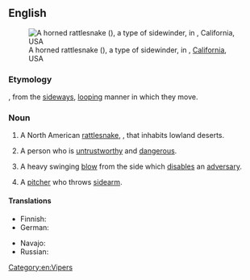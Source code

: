 ==English==
{{wikipedia}}
[[File:Crotalus cerastes mesquite springs CA-2.jpg|thumb|A horned rattlesnake (''{{w|Crotalus cerastes}}''), a type of sidewinder, in {{w|Death Valley National Park}}, [[California]], USA]]

===Etymology===
{{compound|side|winder|lang=en}}, from the [[sideways]], [[looping]] manner in which they move.

===Noun===
{{en-noun}}

# A North American [[rattlesnake]], {{taxlink|Crotalus cerastes|species|noshow=1}}, that inhabits lowland deserts.
# {{lb|en|slang}} A person who is [[untrustworthy]] and [[dangerous]].
# {{lb|en|slang|dated}} A heavy swinging [[blow]] from the side which [[disable]]s an [[adversary]].
# {{lb|en|baseball|colloquial}} A [[pitcher]] who throws [[sidearm]].

====Translations====
{{trans-top|Snake ''Crotalus cerastes''}}
* Finnish: {{t|fi|sarvikalkkarokäärme}}
* German: {{t|de|Seitenwinder-Klapperschlange|f}}
{{trans-mid}}
* Navajo: {{t|nv|tłʼiish bichóhí}}
* Russian: {{t|ru|рога́тая грему́чая змея́|f}}
{{trans-bottom}}

[[Category:en:Vipers]]